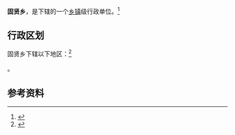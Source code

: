 {{中国乡级行政区|14/11/23/203/000}}

'''固贤乡'''，是{{PRC admin/fullname|14/11/23/203/000|3}}下辖的一个[[乡镇|乡镇]]级行政单位。<ref>{{PRC admin/ref sgc|{{PRC admin/parent|14/11/23/203/000}}}}</ref>

== 行政区划 ==

固贤乡下辖以下地区：<ref>{{PRC admin/ref sgc|14/11/23/203/000}}</ref>

{{PRC admin/children|14/11/23/203/000}}。

== 参考资料 ==

{{reflist}}

{{行政区划小作品}}
{{PRC admin/navcat|14/11/23/203/000}}